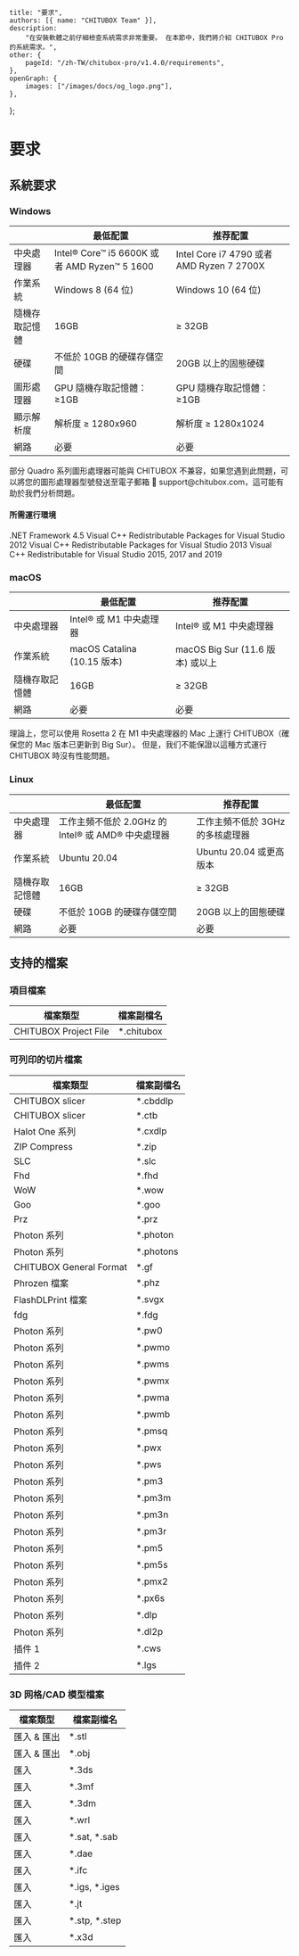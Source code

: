 	title: "要求",
	authors: [{ name: "CHITUBOX Team" }],
	description:
		"在安裝軟體之前仔細檢查系統需求非常重要。 在本節中，我們將介紹 CHITUBOX Pro 的系統需求。",
	other: {
		pageId: "/zh-TW/chitubox-pro/v1.4.0/requirements",
	},
	openGraph: {
		images: ["/images/docs/og_logo.png"],
	},
};

# 要求

## 系統要求

### Windows

|                | 最低配置                                     | 推荐配置                                  |
| -------------- | -------------------------------------------- | ----------------------------------------- |
| 中央處理器     | Intel® Core™ i5 6600K 或者 AMD Ryzen™ 5 1600 | Intel Core i7 4790 或者 AMD Ryzen 7 2700X |
| 作業系統       | Windows 8 (64 位)                            | Windows 10 (64 位)                        |
| 隨機存取記憶體 | 16GB                                         | ≥ 32GB                                    |
| 硬碟           | 不低於 10GB 的硬碟存儲空間                   | 20GB 以上的固態硬碟                       |
| 圖形處理器     | GPU 隨機存取記憶體：≥1GB                     | GPU 隨機存取記憶體：≥1GB                  |
| 顯示解析度     | 解析度 ≥ 1280x960                            | 解析度 ≥ 1280x1024                        |
| 網路           | 必要                                         | 必要                                      |

<Admonition type="warning" title="警告">
	部分 Quadro 系列圖形處理器可能與 CHITUBOX
	不兼容，如果您遇到此問題，可以將您的圖形處理器型號發送至電子郵箱 📧
	support@chitubox.com，這可能有助於我們分析問題。
</Admonition>

#### 所需運行環境

<Link href="https://www.microsoft.com/en-us/download/details.aspx?id=30653">
	.NET Framework 4.5
</Link>

<Link href="https://www.microsoft.com/en-us/download/details.aspx?id=30679">
	Visual C++ Redistributable Packages for Visual Studio 2012
</Link>

<Link href="https://www.microsoft.com/en-us/download/details.aspx?id=40784">
	Visual C++ Redistributable Packages for Visual Studio 2013
</Link>

<Link href="https://support.microsoft.com/en-us/topic/the-latest-supported-visual-c-downloads-2647da03-1eea-4433-9aff-95f26a218cc0">
	Visual C++ Redistributable for Visual Studio 2015, 2017 and 2019
</Link>

### macOS

|                | 最低配置                    | 推荐配置                         |
| -------------- | --------------------------- | -------------------------------- |
| 中央處理器     | Intel® 或 M1 中央處理器     | Intel® 或 M1 中央處理器          |
| 作業系統       | macOS Catalina (10.15 版本) | macOS Big Sur (11.6 版本) 或以上 |
| 隨機存取記憶體 | 16GB                        | ≥ 32GB                           |
| 網路           | 必要                        | 必要                             |

<Admonition type="note" title="注意">
	理論上，您可以使用 Rosetta 2 在 M1 中央處理器的 Mac 上運行
	CHITUBOX（確保您的 Mac 版本已更新到 Big Sur）。
	但是，我们不能保證以這種方式運行 CHITUBOX 時沒有性能問題。
</Admonition>

### Linux

|                | 最低配置                                           | 推荐配置                         |
| -------------- | -------------------------------------------------- | -------------------------------- |
| 中央處理器     | 工作主頻不低於 2.0GHz 的 Intel® 或 AMD® 中央處理器 | 工作主頻不低於 3GHz 的多核處理器 |
| 作業系統       | Ubuntu 20.04                                       | Ubuntu 20.04 或更高版本          |
| 隨機存取記憶體 | 16GB                                               | ≥ 32GB                           |
| 硬碟           | 不低於 10GB 的硬碟存儲空間                         | 20GB 以上的固態硬碟              |
| 網路           | 必要                                               | 必要                             |

## 支持的檔案

### 項目檔案

| 檔案類型              | 檔案副檔名  |
| --------------------- | ----------- |
| CHITUBOX Project File | \*.chitubox |

### 可列印的切片檔案

| 檔案類型                | 檔案副檔名 |
| ----------------------- | ---------- |
| CHITUBOX slicer         | \*.cbddlp  |
| CHITUBOX slicer         | \*.ctb     |
| Halot One 系列          | \*.cxdlp   |
| ZIP Compress            | \*.zip     |
| SLC                     | \*.slc     |
| Fhd                     | \*.fhd     |
| WoW                     | \*.wow     |
| Goo                     | \*.goo     |
| Prz                     | \*.prz     |
| Photon 系列             | \*.photon  |
| Photon 系列             | \*.photons |
| CHITUBOX General Format | \*.gf      |
| Phrozen 檔案            | \*.phz     |
| FlashDLPrint 檔案       | \*.svgx    |
| fdg                     | \*.fdg     |
| Photon 系列             | \*.pw0     |
| Photon 系列             | \*.pwmo    |
| Photon 系列             | \*.pwms    |
| Photon 系列             | \*.pwmx    |
| Photon 系列             | \*.pwma    |
| Photon 系列             | \*.pwmb    |
| Photon 系列             | \*.pmsq    |
| Photon 系列             | \*.pwx     |
| Photon 系列             | \*.pws     |
| Photon 系列             | \*.pm3     |
| Photon 系列             | \*.pm3m    |
| Photon 系列             | \*.pm3n    |
| Photon 系列             | \*.pm3r    |
| Photon 系列             | \*.pm5     |
| Photon 系列             | \*.pm5s    |
| Photon 系列             | \*.pmx2    |
| Photon 系列             | \*.px6s    |
| Photon 系列             | \*.dlp     |
| Photon 系列             | \*.dl2p    |
| 插件 1                  | \*.cws     |
| 插件 2                  | \*.lgs     |

### 3D 网格/CAD 模型檔案

| 檔案類型    | 檔案副檔名      |
| ----------- | --------------- |
| 匯入 & 匯出 | \*.stl          |
| 匯入 & 匯出 | \*.obj          |
| 匯入        | \*.3ds          |
| 匯入        | \*.3mf          |
| 匯入        | \*.3dm          |
| 匯入        | \*.wrl          |
| 匯入        | \*.sat, \*.sab  |
| 匯入        | \*.dae          |
| 匯入        | \*.ifc          |
| 匯入        | \*.igs, \*.iges |
| 匯入        | \*.jt           |
| 匯入        | \*.stp, \*.step |
| 匯入        | \*.x3d          |
